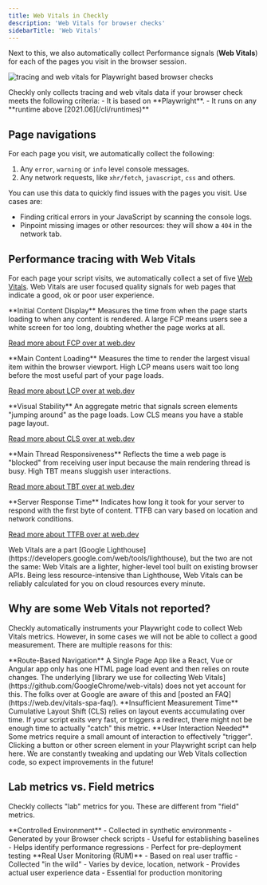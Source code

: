 ```yaml
---
title: Web Vitals in Checkly
description: 'Web Vitals for browser checks'
sidebarTitle: 'Web Vitals'
---
```



Next to this, we also automatically collect Performance signals (**Web Vitals**) for each of the pages you visit in the browser session.

![tracing and web vitals for Playwright based browser checks](/images/docs/images/browser-checks/tracing_web_vitals.png)

<Callout type="warning" emoji="⚠️">
Checkly only collects tracing and web vitals data if your browser check meets the following criteria:
- It is based on **Playwright**.
- It runs on any **runtime above [2021.06](/cli/runtimes)**
</Callout>

## Page navigations

For each page you visit, we automatically collect the following:

1. Any `error`, `warning` or `info` level console messages.
2. Any network requests, like `xhr/fetch`, `javascript`, `css` and others.

You can use this data to quickly find issues with the pages you visit. Use cases are:

- Finding critical errors in your JavaScript by scanning the console logs.
- Pinpoint missing images or other resources: they will show a `404` in the network tab.

## Performance tracing with Web Vitals

For each page your script visits, we automatically collect a set of five [Web Vitals](https://web.dev/learn-web-vitals/).
Web Vitals are user focused quality signals for web pages that indicate a good, ok or poor user experience.

<CardGroup cols={2}>
<Card title="First Contentful Paint (FCP)" icon="paintbrush">
**Initial Content Display**
Measures the time from when the page starts loading to when any content is rendered. A large FCP means users see a white screen for too long, doubting whether the page works at all.

[Read more about FCP over at web.dev](https://web.dev/fcp/)
</Card>

<Card title="Largest Contentful Paint (LCP)" icon="image">
**Main Content Loading**
Measures the time to render the largest visual item within the browser viewport. High LCP means users wait too long before the most useful part of your page loads.

[Read more about LCP over at web.dev](https://web.dev/lcp/)
</Card>

<Card title="Cumulative Layout Shift (CLS)" icon="arrows-to-circle">
**Visual Stability**
An aggregate metric that signals screen elements "jumping around" as the page loads. Low CLS means you have a stable page layout.

[Read more about CLS over at web.dev](https://web.dev/cls/)
</Card>

<Card title="Total Blocking Time (TBT)" icon="clock">
**Main Thread Responsiveness**
Reflects the time a web page is "blocked" from receiving user input because the main rendering thread is busy. High TBT means sluggish user interactions.

[Read more about TBT over at web.dev](https://web.dev/tbt/)
</Card>

<Card title="Time to First Byte (TTFB)" icon="server">
**Server Response Time**
Indicates how long it took for your server to respond with the first byte of content. TTFB can vary based on location and network conditions.

[Read more about TTFB over at web.dev](https://web.dev/time-to-first-byte/)
</Card>
</CardGroup>

<Callout type="info" emoji="💡">
Web Vitals are a part [Google Lighthouse](https://developers.google.com/web/tools/lighthouse), but the two are not the same: Web Vitals are a lighter, higher-level tool built on existing browser APIs. Being less resource-intensive than Lighthouse, Web Vitals can be reliably calculated for you on cloud resources every minute.
</Callout>

## Why are some Web Vitals not reported?

Checkly automatically instruments your Playwright code to collect Web Vitals metrics. However, in some cases we will not
be able to collect a good measurement. There are multiple reasons for this:

<CardGroup cols={1}>
<Card title="Single Page Applications (SPAs)" icon="code">
**Route-Based Navigation**
A Single Page App like a React, Vue or Angular app only has one HTML page load event and then relies on route changes.
The underlying [library we use for collecting Web Vitals](https://github.com/GoogleChrome/web-vitals) does not yet account for this.
The folks over at Google are aware of this and [posted an FAQ](https://web.dev/vitals-spa-faq/).
</Card>

<Card title="Fast Script Execution" icon="bolt">
**Insufficient Measurement Time**
Cumulative Layout Shift (CLS) relies on layout events accumulating over time. If your script exits very fast, or triggers
a redirect, there might not be enough time to actually "catch" this metric.
</Card>

<Card title="Interaction Requirements" icon="hand-pointer">
**User Interaction Needed**
Some metrics require a small amount of interaction to effectively "trigger". Clicking a button or other screen element
in your Playwright script can help here.
</Card>
</CardGroup>

<Callout type="tip" emoji="🔄">
We are constantly tweaking and updating our Web Vitals collection code, so expect improvements in the future!
</Callout>

## Lab metrics vs. Field metrics

Checkly collects "lab" metrics for you. These are different from "field" metrics. 

<CardGroup cols={2}>
<Card title="Lab Metrics" icon="flask">
**Controlled Environment**
- Collected in synthetic environments
- Generated by your Browser check scripts
- Useful for establishing baselines
- Helps identify performance regressions
- Perfect for pre-deployment testing
</Card>

<Card title="Field Metrics" icon="users">
**Real User Monitoring (RUM)**
- Based on real user traffic
- Collected "in the wild"
- Varies by device, location, network
- Provides actual user experience data
- Essential for production monitoring
</Card>
</CardGroup>

